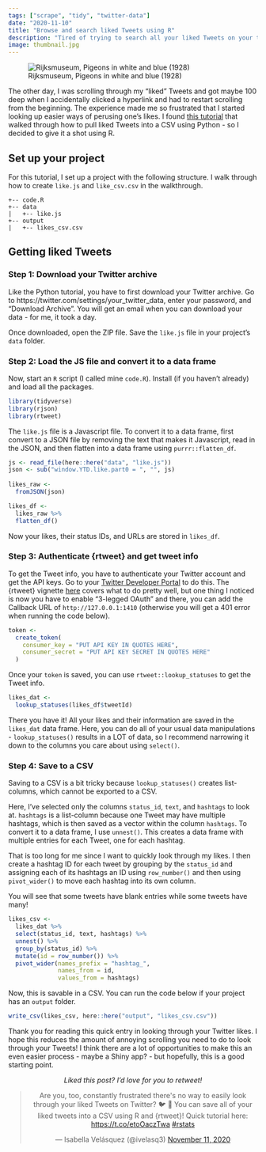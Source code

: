 ```yaml
---
tags: ["scrape", "tidy", "twitter-data"]
date: "2020-11-10"
title: "Browse and search liked Tweets using R"
description: "Tired of trying to search all your liked Tweets on your timeline? Pull them into R instead!"
image: thumbnail.jpg
---
```


![Rijksmuseum, Pigeons in white and blue (1928)](thumbnail-wide.jpg)

The other day, I was scrolling through my "liked" Tweets and got maybe 100 deep when I accidentally clicked a hyperlink and had to restart scrolling from the beginning. The experience made me so frustrated that I started looking up easier ways of perusing one's likes. I found [this tutorial](https://medium.com/@xoelop/how-to-browse-and-search-your-liked-tweets-711fc1b70851) that walked through how to pull liked Tweets into a CSV using Python - so I decided to give it a shot using R.

## Set up your project

For this tutorial, I set up a project with the following structure. I walk through how to create `like.js` and `like_csv.csv` in the walkthrough.

```
+-- code.R
+-- data
|   +-- like.js
+-- output
|   +-- likes_csv.csv
```

## Getting liked Tweets

### Step 1: Download your Twitter archive

Like the Python tutorial, you have to first download your Twitter archive. 
Go to https://twitter.com/settings/your_twitter_data, enter your password, and "Download Archive". You will get an email when you can download your data - for me, it took a day.

Once downloaded, open the ZIP file. Save the `like.js` file in your project's `data` folder.

### Step 2: Load the JS file and convert it to a data frame

Now, start an `R` script (I called mine `code.R`). Install (if you haven't already) and load all the packages.

```r
library(tidyverse)
library(rjson)
library(rtweet)
```

The `like.js` file is a Javascript file. To convert it to a data frame, first convert to a JSON file by removing the text that makes it Javascript, read in the JSON, and then flatten into a data frame using `purrr::flatten_df`.

```r
js <- read_file(here::here("data", "like.js"))
json <- sub("window.YTD.like.part0 = ", "", js)
 
likes_raw <-
  fromJSON(json)

likes_df <-
  likes_raw %>% 
  flatten_df()
```

Now your likes, their status IDs, and URLs are stored in `likes_df`.

### Step 3: Authenticate {rtweet} and get tweet info

To get the Tweet info, you have to authenticate your Twitter account and get the API keys. Go to your [Twitter Developer Portal](https://developer.twitter.com/en/portal/projects-and-apps) to do this. The {rtweet} vignette [here](https://cran.r-project.org/web/packages/rtweet/vignettes/auth.html) covers what to do pretty well, but one thing I noticed is now you have to enable "3-legged OAuth" and there, you can add the Callback URL of `http://127.0.0.1:1410` (otherwise you will get a 401 error when running the code below).

```r
token <-
  create_token(
    consumer_key = "PUT API KEY IN QUOTES HERE",
    consumer_secret = "PUT API KEY SECRET IN QUOTES HERE"
  )
```

Once your `token` is saved, you can use `rtweet::lookup_statuses` to get the Tweet info.

```r
likes_dat <-
  lookup_statuses(likes_df$tweetId)
```

There you have it! All your likes and their information are saved in the `likes_dat` data frame. Here, you can do all of your usual data manipulations - `lookup_statuses()` results in a LOT of data, so I recommend narrowing it down to the columns you care about using `select()`.

### Step 4: Save to a CSV

Saving to a CSV is a bit tricky because `lookup_statuses()` creates list-columns, which cannot be exported to a CSV.

Here, I've selected only the columns `status_id`, `text`, and `hashtags` to look at. `hashtags` is a list-column because one Tweet may have multiple hashtags, which is then saved as a vector within the column `hashtags`. To convert it to a data frame, I use `unnest()`. This creates a data frame with multiple entries for each Tweet, one for each hashtag.

That is too long for me since I want to quickly look through my likes. I then create a hashtag ID for each tweet by grouping by the `status_id` and assigning each of its hashtags an ID using `row_number()` and then using `pivot_wider()` to move each hashtag into its own column.

You will see that some tweets have blank entries while some tweets have many!

```r
likes_csv <-
  likes_dat %>% 
  select(status_id, text, hashtags) %>% 
  unnest() %>% 
  group_by(status_id) %>% 
  mutate(id = row_number()) %>% 
  pivot_wider(names_prefix = "hashtag_",
              names_from = id,
              values_from = hashtags)
```

Now, this is savable in a CSV. You can run the code below if your project has an `output` folder.

```r
write_csv(likes_csv, here::here("output", "likes_csv.csv"))
```

Thank you for reading this quick entry in looking through your Twitter likes. I hope this reduces the amount of annoying scrolling you need to do to look through your Tweets! I think there are a lot of opportunities to make this an even easier process - maybe a Shiny app? - but hopefully, this is a good starting point.

<center>
*Liked this post? I'd love for you to retweet!*
<blockquote class="twitter-tweet"><p lang="en" dir="ltr">Are you, too, constantly frustrated there&#39;s no way to easily look through your liked Tweets on Twitter? 🐦 😤 You can save all of your liked tweets into a CSV using R and {rtweet}! Quick tutorial here: <a href="https://t.co/etoOaczTwa">https://t.co/etoOaczTwa</a> <a href="https://twitter.com/hashtag/rstats?src=hash&amp;ref_src=twsrc%5Etfw">#rstats</a></p>&mdash; Isabella Velásquez (@ivelasq3) <a href="https://twitter.com/ivelasq3/status/1326550008548585472?ref_src=twsrc%5Etfw">November 11, 2020</a></blockquote> <script async src="https://platform.twitter.com/widgets.js" charset="utf-8"></script> 
</center>
